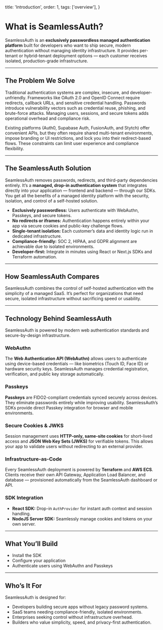   title: 'Introduction',
  order: 1,
  tags: ['overview'],
}

# What is SeamlessAuth?

SeamlessAuth is an **exclusively passwordless managed authentication platform** built for developers who want to ship secure, modern authentication without managing identity infrastructure. It provides per-tenant or hybrid-tenant deployment options — each customer receives isolated, production-grade infrastructure.

---

## The Problem We Solve

Traditional authentication systems are complex, insecure, and developer-unfriendly. Frameworks like OAuth 2.0 and OpenID Connect require redirects, callback URLs, and sensitive credential handling. Passwords introduce vulnerability vectors such as credential reuse, phishing, and brute-force attacks. Managing users, sessions, and secure tokens adds operational overhead and compliance risk.

Existing platforms (Auth0, Supabase Auth, FusionAuth, and Stytch) offer convenient APIs, but they often require shared multi-tenant environments, impose branding or UI restrictions, and lock you into their redirect-based flows. These constraints can limit user experience and compliance flexibility.

---

## The SeamlessAuth Solution

SeamlessAuth removes passwords, redirects, and third-party dependencies entirely. It’s a **managed, drop-in authentication system** that integrates directly into your application — frontend and backend — through our SDKs. You get all the benefits of a managed identity platform with the security, isolation, and control of a self-hosted solution.

- **Exclusively passwordless:** Users authenticate with WebAuthn, Passkeys, and secure tokens.
- **No redirects or iframes:** Authentication happens entirely within your app via secure cookies and public-key challenge flows.
- **Single-tenant isolation:** Each customer’s data and identity logic run in dedicated infrastructure.
- **Compliance-friendly:** SOC 2, HIPAA, and GDPR alignment are achievable due to isolated environments.
- **Developer-first:** Integrate in minutes using React or Next.js SDKs and Terraform automation.

---

## How SeamlessAuth Compares

SeamlessAuth combines the control of self-hosted authentication with the simplicity of a managed SaaS. It’s perfect for organizations that need secure, isolated infrastructure without sacrificing speed or usability.

---

## Technology Behind SeamlessAuth

SeamlessAuth is powered by modern web authentication standards and secure-by-design infrastructure.

### WebAuthn

The **Web Authentication API (WebAuthn)** allows users to authenticate using device-based credentials — like biometrics (Touch ID, Face ID) or hardware security keys. SeamlessAuth manages credential registration, verification, and public key storage automatically.

### Passkeys

**Passkeys** are FIDO2-compliant credentials synced securely across devices. They eliminate passwords entirely while improving usability. SeamlessAuth’s SDKs provide direct Passkey integration for browser and mobile environments.

### Secure Cookies & JWKS

Session management uses **HTTP-only, same-site cookies** for short-lived access and **JSON Web Key Sets (JWKS)** for verifiable tokens. This allows your app to validate users without redirecting to an external provider.

### Infrastructure-as-Code

Every SeamlessAuth deployment is powered by **Terraform** and **AWS ECS**. Clients receive their own API Gateway, Application Load Balancer, and database — provisioned automatically from the SeamlessAuth dashboard or API.

### SDK Integration

- **React SDK:** Drop-in `AuthProvider` for instant auth context and session handling.
- **NodeJS Server SDK:** Seamlessly manage cookies and tokens on your own server.

---

## What You’ll Build

- Install the SDK
- Configure your application
- Authenticate users using WebAuthn and Passkeys

---

## Who’s It For

SeamlessAuth is designed for:

- Developers building secure apps without legacy password systems.
- SaaS teams needing compliance-friendly, isolated environments.
- Enterprises seeking control without infrastructure overhead.
- Builders who value simplicity, speed, and privacy-first authentication.
